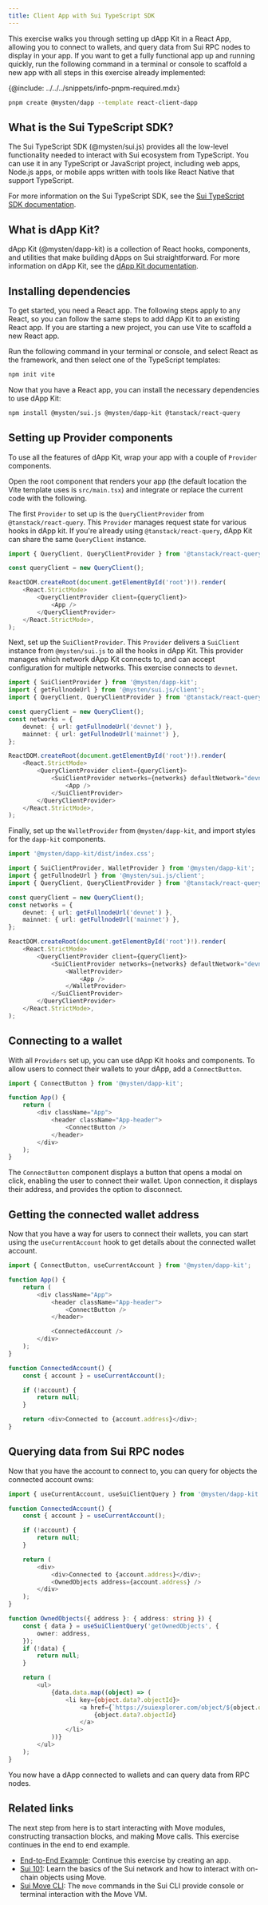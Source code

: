 ```yaml
---
title: Client App with Sui TypeScript SDK
---
```


This exercise walks you through setting up dApp Kit in a React App, allowing you to connect to wallets, and query data from Sui RPC nodes to display in your app. If you want to get a fully functional app up and running quickly, run the following command in a terminal or console to scaffold a new app with all steps in this exercise already implemented:

{@include: ../../../snippets/info-pnpm-required.mdx}

```bash
pnpm create @mysten/dapp --template react-client-dapp
```

## What is the Sui TypeScript SDK?

The Sui TypeScript SDK (@mysten/sui.js) provides all the low-level functionality needed to interact with Sui ecosystem from TypeScript. You can use it in any TypeScript or JavaScript project, including web apps, Node.js apps, or mobile apps written with tools like React Native that support TypeScript.

For more information on the Sui TypeScript SDK, see the [Sui TypeScript SDK documentation](https://sui-wallet-kit.vercel.app/typescript).

## What is dApp Kit?

dApp Kit (@mysten/dapp-kit) is a collection of React hooks, components, and utilities that make building dApps on Sui straightforward. For more information on dApp Kit, see the [dApp Kit documentation](https://sui-wallet-kit.vercel.app/dapp-kit).

## Installing dependencies

To get started, you need a React app. The following steps apply to any React, so you can follow the same steps to add dApp Kit to an existing React app. If you are starting a new project, you can use Vite to scaffold a new React app.

Run the following command in your terminal or console, and select React as the framework, and then select one of the TypeScript templates:

```bash npm2yarn
npm init vite
```

Now that you have a React app, you can install the necessary dependencies to use dApp Kit:

```bash npm2yarn
npm install @mysten/sui.js @mysten/dapp-kit @tanstack/react-query
```

## Setting up Provider components

To use all the features of dApp Kit, wrap your app with a couple of `Provider` components.

Open the root component that renders your app (the default location the Vite template uses is `src/main.tsx`) and integrate or replace the current code with the following.

The first `Provider` to set up is the `QueryClientProvider` from `@tanstack/react-query`. This `Provider` manages request state for various hooks in dApp kit. If you're already using `@tanstack/react-query`, dApp Kit can share the same `QueryClient` instance.

```ts
import { QueryClient, QueryClientProvider } from '@tanstack/react-query';

const queryClient = new QueryClient();

ReactDOM.createRoot(document.getElementById('root')!).render(
	<React.StrictMode>
		<QueryClientProvider client={queryClient}>
			<App />
		</QueryClientProvider>
	</React.StrictMode>,
);
```

Next, set up the `SuiClientProvider`. This `Provider` delivers a `SuiClient` instance from `@mysten/sui.js` to all the hooks in dApp Kit. This provider manages which network dApp Kit connects to, and can accept configuration for multiple networks. This exercise connects to `devnet`.

```ts
import { SuiClientProvider } from '@mysten/dapp-kit';
import { getFullnodeUrl } from '@mysten/sui.js/client';
import { QueryClient, QueryClientProvider } from '@tanstack/react-query';

const queryClient = new QueryClient();
const networks = {
	devnet: { url: getFullnodeUrl('devnet') },
	mainnet: { url: getFullnodeUrl('mainnet') },
};

ReactDOM.createRoot(document.getElementById('root')!).render(
	<React.StrictMode>
		<QueryClientProvider client={queryClient}>
			<SuiClientProvider networks={networks} defaultNetwork="devnet">
				<App />
			</SuiClientProvider>
		</QueryClientProvider>
	</React.StrictMode>,
);
```

Finally, set up the `WalletProvider` from `@mysten/dapp-kit`, and import styles for the `dapp-kit` components.

```ts
import '@mysten/dapp-kit/dist/index.css';

import { SuiClientProvider, WalletProvider } from '@mysten/dapp-kit';
import { getFullnodeUrl } from '@mysten/sui.js/client';
import { QueryClient, QueryClientProvider } from '@tanstack/react-query';

const queryClient = new QueryClient();
const networks = {
	devnet: { url: getFullnodeUrl('devnet') },
	mainnet: { url: getFullnodeUrl('mainnet') },
};

ReactDOM.createRoot(document.getElementById('root')!).render(
	<React.StrictMode>
		<QueryClientProvider client={queryClient}>
			<SuiClientProvider networks={networks} defaultNetwork="devnet">
				<WalletProvider>
					<App />
				</WalletProvider>
			</SuiClientProvider>
		</QueryClientProvider>
	</React.StrictMode>,
);
```

## Connecting to a wallet

With all `Providers` set up, you can use dApp Kit hooks and components. To allow users to connect their wallets to your dApp, add a `ConnectButton`.

```ts
import { ConnectButton } from '@mysten/dapp-kit';

function App() {
	return (
		<div className="App">
			<header className="App-header">
				<ConnectButton />
			</header>
		</div>
	);
}
```

The `ConnectButton` component displays a button that opens a modal on click, enabling the user to connect their wallet. Upon connection, it displays their address, and provides the option to disconnect.

## Getting the connected wallet address

Now that you have a way for users to connect their wallets, you can start using the `useCurrentAccount` hook to get details about the connected wallet account.

```ts
import { ConnectButton, useCurrentAccount } from '@mysten/dapp-kit';

function App() {
	return (
		<div className="App">
			<header className="App-header">
				<ConnectButton />
			</header>

			<ConnectedAccount />
		</div>
	);
}

function ConnectedAccount() {
	const { account } = useCurrentAccount();

	if (!account) {
		return null;
	}

	return <div>Connected to {account.address}</div>;
}
```

## Querying data from Sui RPC nodes

Now that you have the account to connect to, you can query for objects the connected account owns:

```ts
import { useCurrentAccount, useSuiClientQuery } from '@mysten/dapp-kit';

function ConnectedAccount() {
	const { account } = useCurrentAccount();

	if (!account) {
		return null;
	}

	return (
		<div>
			<div>Connected to {account.address}</div>;
			<OwnedObjects address={account.address} />
		</div>
	);
}

function OwnedObjects({ address }: { address: string }) {
	const { data } = useSuiClientQuery('getOwnedObjects', {
		owner: address,
	});
	if (!data) {
		return null;
	}

	return (
		<ul>
			{data.data.map((object) => (
				<li key={object.data?.objectId}>
					<a href={`https://suiexplorer.com/object/${object.data?.objectId}`}>
						{object.data?.objectId}
					</a>
				</li>
			))}
		</ul>
	);
}
```

You now have a dApp connected to wallets and can query data from RPC nodes.

## Related links

The next step from here is to start interacting with Move modules, constructing transaction blocks, and making Move calls. This exercise continues in the end to end example.

- [End-to-End Example](../app-examples/e2e-counter.mdx): Continue this exercise by creating an app.
- [Sui 101](../sui-101.mdx): Learn the basics of the Sui network and how to interact with on-chain objects using Move.
- [Sui Move CLI](/references/cli/move.mdx): The `move` commands in the Sui CLI provide console or terminal interaction with the Move VM.
